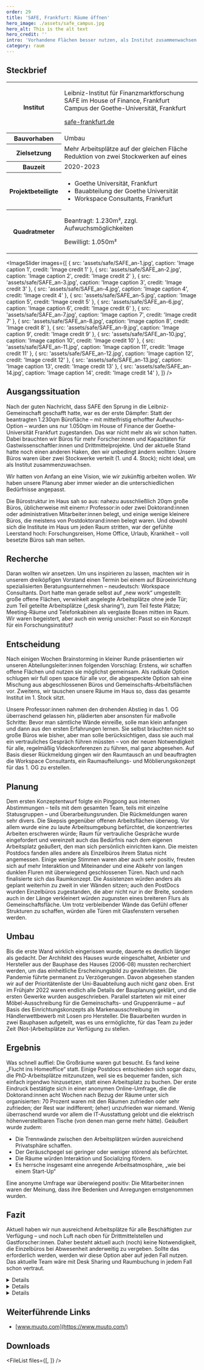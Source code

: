 ```yaml
---
order: 29
title: 'SAFE, Frankfurt: Räume öffnen'
hero_image: ./assets/safe_campus.jpg
hero_alt: This is the alt text
hero_credit: ''
intro: 'Vorhandene Flächen besser nutzen, als Institut zusammenwachsen und neue Arbeitsformen etablieren: Die Wirtschaftswissenschaftler des SAFE in Frankfurt haben sich neu aufgestellt – weg von strengen Hierarchien und hin zu mehr Freiräumen für die Belegschaft. Das zeigt sich nicht zuletzt in der Gestaltung der neuen Räume.'
category: raum
---
```


## Steckbrief

<table>
  <tbody>
    <tr>
      <th>Institut</th>
      <td>
        <p>Leibniz-Institut für Finanzmarktforschung SAFE im House of Finance, Frankfurt Campus der Goethe-Universität, Frankfurt</p>
        <p>
          <a href="https://safe-frankfurt.de">safe-frankfurt.de</a>
        </p>
      </td>
    </tr>
    <tr>
      <th>Bauvorhaben</th>
      <td>Umbau</td>
    </tr>
    <tr>
      <th>Zielsetzung</th>
      <td>Mehr Arbeitsplätze auf der gleichen Fläche Reduktion von zwei Stockwerken auf eines</td>
    </tr>
    <tr>
      <th>Bauzeit</th>
      <td>2020-2023</td>
    </tr>
    <tr>
      <th>Projektbeteiligte</th>
      <td>
        <ul>
          <li>Goethe Universität, Frankfurt</li>
          <li>Bauabteilung der Goethe Universität</li>
          <li>Workspace Consultants, Frankfurt</li>
        </ul>
      </td>
    </tr>
    <tr>
      <th>Quadratmeter</th>
      <td>
        <p>Beantragt: 1.230m², zzgl. Aufwuchsmöglichkeiten</p>
        <p>Bewilligt: 1.050m²</p>
      </td>
    </tr>
  </tbody>
</table>

<ImageSlider
  images={[
    { src: 'assets/safe/SAFE_an-1.jpg', caption: 'Image caption 1', credit: 'Image credit 1' },
    { src: 'assets/safe/SAFE_an-2.jpg', caption: 'Image caption 2', credit: 'Image credit 2' },
    { src: 'assets/safe/SAFE_an-3.jpg', caption: 'Image caption 3', credit: 'Image credit 3' },
    { src: 'assets/safe/SAFE_an-4.jpg', caption: 'Image caption 4', credit: 'Image credit 4' },
    { src: 'assets/safe/SAFE_an-5.jpg', caption: 'Image caption 5', credit: 'Image credit 5' },
    { src: 'assets/safe/SAFE_an-6.jpg', caption: 'Image caption 6', credit: 'Image credit 6' },
    { src: 'assets/safe/SAFE_an-7.jpg', caption: 'Image caption 7', credit: 'Image credit 7' },
    { src: 'assets/safe/SAFE_an-8.jpg', caption: 'Image caption 8', credit: 'Image credit 8' },
    { src: 'assets/safe/SAFE_an-9.jpg', caption: 'Image caption 9', credit: 'Image credit 9' },
    { src: 'assets/safe/SAFE_an-10.jpg', caption: 'Image caption 10', credit: 'Image credit 10' },
    { src: 'assets/safe/SAFE_an-11.jpg', caption: 'Image caption 11', credit: 'Image credit 11' },
    { src: 'assets/safe/SAFE_an-12.jpg', caption: 'Image caption 12', credit: 'Image credit 12' },
    { src: 'assets/safe/SAFE_an-13.jpg', caption: 'Image caption 13', credit: 'Image credit 13' },
    { src: 'assets/safe/SAFE_an-14.jpg', caption: 'Image caption 14', credit: 'Image credit 14' },
  ]}
/>

## Ausgangssituation

Nach der guten Nachricht, dass SAFE den Sprung in die Leibniz-Gemeinschaft geschafft hatte, war es der erste Dämpfer: Statt der beantragten 1.230qm Bürofläche – mit mittelfristig erhoffter Aufwuchs-Option – wurden uns nur 1.050qm im House of Finance der Goethe-Universität Frankfurt zugestanden. Das war nicht mehr als wir schon hatten. Dabei brauchten wir Büros für mehr Forscher:innen und Kapazitäten für Gastwissenschaftler:innen und Drittmittelprojekte. Und der aktuelle Stand hatte noch einen anderen Haken, den wir unbedingt ändern wollten: Unsere Büros waren über zwei Stockwerke verteilt (1. und 4. Stock); nicht ideal, um als Institut zusammenzuwachsen.

<Quote cite="Institutsleiter:in">
  Wir hatten von Anfang an eine Vision, wie wir zukünftig arbeiten wollen. Wir haben unsere Planung aber immer wieder an die unterschiedlichen
  Bedürfnisse angepasst.
</Quote>

Die Bürostruktur im Haus sah so aus: nahezu ausschließlich 20qm große Büros, üblicherweise mit einem:r Professor:in oder zwei Doktorand:innen oder administrativen Mitarbeiter:innen belegt, und einige wenige kleinere Büros, die meistens von Postdoktorand:innen belegt waren. Und obwohl sich die Institute im Haus um jeden Raum stritten, war der gefühlte Leerstand hoch: Forschungsreisen, Home Office, Urlaub, Krankheit – voll besetzte Büros sah man selten.

## Recherche

Daran wollten wir ansetzen. Um uns inspirieren zu lassen, machten wir in unserem dreiköpfigen Vorstand einen Termin bei einem auf Büroeinrichtung spezialisierten Beratungsunternehmen – neudeutsch: Workspace Consultants. Dort hatte man gerade selbst auf „new work“ umgestellt: große offene Flächen, verwinkelt angelegte Arbeitsplätze ohne jede Tür; zum Teil geteilte Arbeitsplätze („desk sharing“), zum Teil feste Plätze; Meeting-Räume und Telefonkabinen als verglaste Boxen mitten im Raum. Wir waren begeistert, aber auch ein wenig unsicher: Passt so ein Konzept für ein Forschungsinstitut?

## Entscheidung

Nach einigen Wochen Brainstorming in kleiner Runde präsentierten wir unseren Abteilungsleiter:innen folgenden Vorschlag: Erstens, wir schaffen offene Flächen und nutzen sie möglichst gemeinsam. Als radikale Option schlugen wir full open space für alle vor, die abgespeckte Option sah eine Mischung aus abgeschlossenen Büros und Gemeinschafts-Arbeitsflächen vor. Zweitens, wir tauschen unsere Räume im Haus so, dass das gesamte Institut im 1. Stock sitzt.

Unsere Professor:innen nahmen den drohenden Abstieg in das 1. OG überraschend gelassen hin, plädierten aber ansonsten für maßvolle Schritte: Bevor man sämtliche Wände einreiße, solle man klein anfangen und dann aus den ersten Erfahrungen lernen. Sie selbst bräuchten nicht so große Büros wie bisher, aber man solle berücksichtigen, dass sie auch mal ein vertrauliches Gespräch führen müssten – von der neuen Notwendigkeit für alle, regelmäßig Videokonferenzen zu führen, mal ganz abgesehen.
Auf Basis dieser Rückmeldung gingen wir den Raumtausch an und beauftragten die Workspace Consultants, ein Raumaufteilungs- und Möblierungskonzept für das 1. OG zu erstellen.

## Planung

Dem ersten Konzeptentwurf folgte ein Pingpong aus internen Abstimmungen – teils mit dem gesamten Team, teils mit einzelne Statusgruppen – und Überarbeitungsrunden. Die Rückmeldungen waren sehr divers. Die Skepsis gegenüber offenen Arbeitsflächen überwog. Vor allem wurde eine zu laute Arbeitsumgebung befürchtet, die konzentriertes Arbeiten erschweren würde; Raum für vertrauliche Gespräche wurde eingefordert und vereinzelt auch das Bedürfnis nach dem eigenen Arbeitsplatz geäußert, den man sich persönlich einrichten kann. Die meisten Postdocs fanden alles andere als Einzelbüros ihrem Status nicht angemessen. Einige wenige Stimmen waren aber auch sehr positiv, freuten sich auf mehr Interaktion und Miteinander und eine Abkehr von langen dunklen Fluren mit überwiegend geschlossenen Türen.
Nach und nach finalisierte sich das Raumkonzept. Die Assistenzen würden anders als geplant weiterhin zu zweit in vier Wänden sitzen; auch den PostDocs wurden Einzelbüros zugestanden, die aber nicht nur in der Breite, sondern auch in der Länge verkleinert würden zugunsten eines breiteren Flurs als Gemeinschaftsfläche. Um trotz verbleibender Wände das Gefühl offener Strukturen zu schaffen, würden alle Türen mit Glasfenstern versehen werden.

## Umbau

Bis die erste Wand wirklich eingerissen wurde, dauerte es deutlich länger als gedacht. Der Architekt des Hauses wurde eingeschaltet, Anbieter und Hersteller aus der Bauphase des Hauses (2006-08) mussten recherchiert werden, um das einheitliche Erscheinungsbild zu gewährleisten. Die Pandemie führte permanent zu Verzögerungen. Davon abgesehen standen wir auf der Prioritätenliste der Uni-Bauabteilung auch nicht ganz oben. Erst im Frühjahr 2022 waren endlich alle Details der Bauplanung geklärt, und die ersten Gewerke wurden ausgeschrieben. Parallel starteten wir mit einer Möbel-Ausschreibung für die Gemeinschafts- und Gruppenräume – auf Basis des Einrichtungskonzepts als Markenausschreibung im Händlerwettbewerb mit Losen pro Hersteller. Die Bauarbeiten wurden in zwei Bauphasen aufgeteilt, was es uns ermöglichte, für das Team zu jeder Zeit (Not-)Arbeitsplätze zur Verfügung zu stellen.

## Ergebnis

Was schnell auffiel: Die Großräume waren gut besucht. Es fand keine „Flucht ins Homeoffice“ statt. Einige Postdocs entschieden sich sogar dazu, die PhD-Arbeitsplätze mitzunutzen, weil sie es bequemer fanden, sich einfach irgendwo hinzusetzen, statt einen Arbeitsplatz zu buchen. Der erste Eindruck bestätigte sich in einer anonymen Online-Umfrage, die die Doktorand:innen acht Wochen nach Bezug der Räume unter sich organisierten: 70 Prozent waren mit den Räumen zufrieden oder sehr zufrieden; der Rest war indifferent; (eher) unzufrieden war niemand. Wenig überraschend wurde vor allem die IT-Ausstattung gelobt und die elektrisch höhenverstellbaren Tische (von denen man gerne mehr hätte). Geäußert wurde zudem:

- Die Trennwände zwischen den Arbeitsplätzen würden ausreichend Privatsphäre schaffen.
- Der Geräuschpegel sei geringer oder weniger störend als befürchtet.
- Die Räume würden Interaktion und Socializing fördern.
- Es herrsche insgesamt eine anregende Arbeitsatmosphäre, „wie bei einem Start-Up“

<Quote cite="Institutsleiter:in">
  Eine anonyme Umfrage war überwiegend positiv: Die Mitarbeiter:innen waren der Meinung, dass ihre Bedenken und Anregungen ernstgenommen wurden.
</Quote>

## Fazit

Aktuell haben wir nun ausreichend Arbeitsplätze für alle Beschäftigten zur Verfügung – und noch Luft nach oben für Drittmittelstellen und Gastforscher:innen. Daher besteht aktuell auch (noch) keine Notwendigkeit, die Einzelbüros bei Abwesenheit anderweitig zu vergeben. Sollte das erforderlich werden, werden wir diese Option aber auf jeden Fall nutzen. Das aktuelle Team wäre mit Desk Sharing und Raumbuchung in jedem Fall schon vertraut.

<DetailsGroup>
<Details summary="Raumbuchung">

Wir entschieden uns gegen ein komplexes Online-Bookingsystem. Stattdessen richtete unsere IT die buchbaren Räume als „Orte“ im Outlook-Kalender ein. Dieses System nutzten wir bereits für die Buchung von Meeting-Räumen. Der Nachteil: Man sieht nicht, wer einen Raum zu einer bestimmten Zeit gebucht hat. Das führte zum Teil zu Irritationen, wenn Räume trotz Buchung leer blieben. Nicht nur einmal standen auch zwei Professor:innen im gleichen Büro. Aber nach und nach spielte sich der Prozess ein.

</Details>

<Details summary="Schallschutz im Multispace-Büro">

Ohne Kabine für Telefonate oder Videokonferenzen geht auf der Großfläche nicht. In der Telefonbox können die Doktorand:innen Gespräche führen, ohne andere zu stören. Die geräuschreduzierenden Materialen schlucken den Schall zumindest weitgehend, sodass sowohl innerhalb als auch außerhalb der Box konzentriert gearbeitet werden kann. Durch die Glasscheiben ist sofort klar, wenn der Raum belegt ist.

Hersteller: Soundproof, Kosten: ca. X000 Euro.

</Details>

<Details summary="Kickertisch">

Für unseren Gemeinschaftsbereich in der Küche haben wir einen robusten Kickertisch angeschafft. Er wird sehr gern genutzt und dient in den Pausen zur Entspannung und zum Stressabbau. Klar, der Kickertisch wird heute auch schon mal ironisch belächelt, weil er für viele zum Stereotyp für Start-up-Kultur geworden ist. Manche finden ihn auch zu laut, aber am Ende ist unser Fazit positiv, denn es gibt in unserem Team niemanden, der nicht schon mal eine Runde gespielt hat.

Hersteller: Tuniro Leeds, Kosten: ca. 250 Euro

</Details>

</DetailsGroup>

<Figure size="medium" src="safe-plan-old.png" caption="Plan vorher" credit="This an image credit" license="none" alt="Alt text here"></Figure>

<Figure size="medium" src="safe-plan-new.png" caption="Plan nacher" credit="This an image credit" license="none" alt="Alt text here"></Figure>

## Weiterführende Links

- [www.muuto.com](https://www.muuto.com/)

## Downloads

<FileList files={[<File file="lounge.jpg" title="Ausschreibungsunterlagen" />, <File file="lounge.jpg" title="Mitarbeiterfragebogen" />]} />
